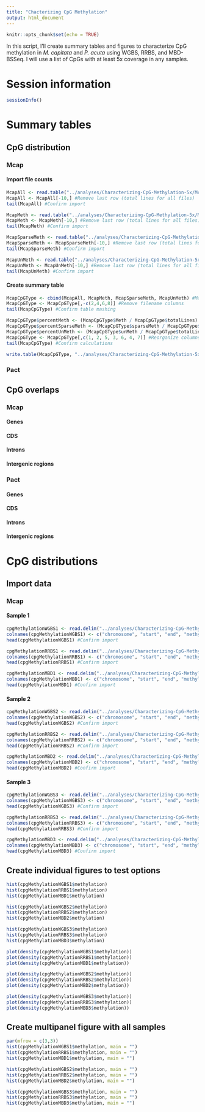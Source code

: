 ```yaml
---
title: "Chacterizing CpG Methylation"
output: html_document
---
```


```r
knitr::opts_chunk$set(echo = TRUE)
```

In this script, I'll create summary tables and figures to characterize CpG methylation in *M. capitata* and *P. acuta* using WGBS, RRBS, and MBD-BSSeq. I will use a list of CpGs with at least 5x coverage in any samples.

# Session information

```r
sessionInfo()
```

# Summary tables

## CpG distribution

### Mcap

#### Import file counts

```r
McapAll <- read.table("../analyses/Characterizing-CpG-Methylation-5x/Mcap/Mcap-5x-bedgraph-counts.txt", header = FALSE, col.names = c("totalLines", "filename")) #Import file using space as a delimiter. Columns are the number of lines and the filename
McapAll <- McapAll[-10,] #Remove last row (total lines for all files)
tail(McapAll) #Confirm import
```

```r
McapMeth <- read.table("../analyses/Characterizing-CpG-Methylation-5x/Mcap/Mcap-5x-Meth-counts.txt", header = FALSE, col.names = c("Meth", "filename")) #Import file using space as a delimiter. Columns are the number of lines and the filename
McapMeth <- McapMeth[-10,] #Remove last row (total lines for all files)
tail(McapMeth) #Confirm import
```

```r
McapSparseMeth <- read.table("../analyses/Characterizing-CpG-Methylation-5x/Mcap/Mcap-5x-sparseMeth-counts.txt", header = FALSE, col.names = c("sparseMeth", "filename")) #Import file using space as a delimiter. Columns are the number of lines and the filename
McapSparseMeth <- McapSparseMeth[-10,] #Remove last row (total lines for all files)
tail(McapSparseMeth) #Confirm import
```

```r
McapUnMeth <- read.table("../analyses/Characterizing-CpG-Methylation-5x/Mcap/Mcap-5x-unMeth-counts.txt", header = FALSE, col.names = c("unMeth", "filename")) #Import file using space as a delimiter. Columns are the number of lines and the filename
McapUnMeth <- McapUnMeth[-10,] #Remove last row (total lines for all files)
tail(McapUnMeth) #Confirm import
```

#### Create summary table

```r
McapCpGType <- cbind(McapAll, McapMeth, McapSparseMeth, McapUnMeth) #Mash tables together by column
McapCpGType <- McapCpGType[,-c(2,4,6,8)] #Remove filename columns
tail(McapCpGType) #Confirm table mashing
```

```r
McapCpGType$percentMeth <- (McapCpGType$Meth / McapCpGType$totalLines) * 100 #Calculate percent methylated loci
McapCpGType$percentSparseMeth <- (McapCpGType$sparseMeth / McapCpGType$totalLines) * 100 #Calculate percent sparsely methylated loci
McapCpGType$percentUnMeth <- (McapCpGType$unMeth / McapCpGType$totalLines) * 100 #Calculate percent unmethylated loci
McapCpGType <- McapCpGType[,c(1, 2, 5, 3, 6, 4, 7)] #Reorganize columns
tail(McapCpGType) #Confirm calculations
```

```r
write.table(McapCpGType, "../analyses/Characterizing-CpG-Methylation-5x/Mcap/Mcap-CpG-Type.txt", sep = "\t", quote = FALSE, row.names = TRUE) #Save summary table
```

### Pact

## CpG overlaps

### Mcap

#### Genes

#### CDS

#### Introns

#### Intergenic regions

### Pact

#### Genes

#### CDS

#### Introns

#### Intergenic regions

# CpG distributions

## Import data

### Mcap

#### Sample 1

```r
cpgMethylationWGBS1 <- read.delim("../analyses/Characterizing-CpG-Methylation/Meth10.fastp-trim.202003063900_R1_001_bismark_bt2_pe._10x.bedgraph-Mcap", header = FALSE) #Import file with CpG methylation for all loci with 10x coverage
colnames(cpgMethylationWGBS1) <- c("chromosome", "start", "end", "methylation") #Add column names
head(cpgMethylationWGBS1) #Confirm import
```

```r
cpgMethylationRRBS1 <- read.delim("../analyses/Characterizing-CpG-Methylation/Meth13.fastp-trim.202003062040_R1_001_bismark_bt2_pe_10x.bedgraph-Mcap", header = FALSE) #Import file with CpG methylation for all loci with 10x coverage
colnames(cpgMethylationRRBS1) <- c("chromosome", "start", "end", "methylation") #Add column names
head(cpgMethylationRRBS1) #Confirm import
```

```r
cpgMethylationMBD1 <- read.delim("../analyses/Characterizing-CpG-Methylation/Meth16.fastp-trim.202003062412_R1_001_bismark_bt2_pe._10x.bedgraph-Mcap", header = FALSE) #Import file with CpG methylation for all loci with 10x coverage
colnames(cpgMethylationMBD1) <- c("chromosome", "start", "end", "methylation") #Add column names
head(cpgMethylationMBD1) #Confirm import
```

#### Sample 2

```r
cpgMethylationWGBS2 <- read.delim("../analyses/Characterizing-CpG-Methylation/Meth11.fastp-trim.202003065734_R1_001_bismark_bt2_pe._10x.bedgraph-Mcap", header = FALSE) #Import file with CpG methylation for all loci with 10x coverage
colnames(cpgMethylationWGBS2) <- c("chromosome", "start", "end", "methylation") #Add column names
head(cpgMethylationWGBS2) #Confirm import
```

```r
cpgMethylationRRBS2 <- read.delim("../analyses/Characterizing-CpG-Methylation/Meth14.fastp-trim.202003064415_R1_001_bismark_bt2_pe_10x.bedgraph-Mcap", header = FALSE) #Import file with CpG methylation for all loci with 10x coverage
colnames(cpgMethylationRRBS2) <- c("chromosome", "start", "end", "methylation") #Add column names
head(cpgMethylationRRBS2) #Confirm import
```

```r
cpgMethylationMBD2 <- read.delim("../analyses/Characterizing-CpG-Methylation/Meth17.fastp-trim.202003063731_R1_001_bismark_bt2_pe._10x.bedgraph-Mcap", header = FALSE) #Import file with CpG methylation for all loci with 10x coverage
colnames(cpgMethylationMBD2) <- c("chromosome", "start", "end", "methylation") #Add column names
head(cpgMethylationMBD2) #Confirm import
```

#### Sample 3

```r
cpgMethylationWGBS3 <- read.delim("../analyses/Characterizing-CpG-Methylation/Meth12.fastp-trim.202003060645_R1_001_bismark_bt2_pe._10x.bedgraph-Mcap", header = FALSE) #Import file with CpG methylation for all loci with 10x coverage
colnames(cpgMethylationWGBS3) <- c("chromosome", "start", "end", "methylation") #Add column names
head(cpgMethylationWGBS3) #Confirm import
```

```r
cpgMethylationRRBS3 <- read.delim("../analyses/Characterizing-CpG-Methylation/Meth15.fastp-trim.202003065503_R1_001_bismark_bt2_pe_10x.bedgraph-Mcap", header = FALSE) #Import file with CpG methylation for all loci with 10x coverage
colnames(cpgMethylationRRBS3) <- c("chromosome", "start", "end", "methylation") #Add column names
head(cpgMethylationRRBS3) #Confirm import
```

```r
cpgMethylationMBD3 <- read.delim("../analyses/Characterizing-CpG-Methylation/Meth18.fastp-trim.202003065117_R1_001_bismark_bt2_pe._10x.bedgraph-Mcap", header = FALSE) #Import file with CpG methylation for all loci with 10x coverage
colnames(cpgMethylationMBD3) <- c("chromosome", "start", "end", "methylation") #Add column names
head(cpgMethylationMBD3) #Confirm import
```

## Create individual figures to test options

```r
hist(cpgMethylationWGBS1$methylation)
hist(cpgMethylationRRBS1$methylation)
hist(cpgMethylationMBD1$methylation)

hist(cpgMethylationWGBS2$methylation)
hist(cpgMethylationRRBS2$methylation)
hist(cpgMethylationMBD2$methylation)

hist(cpgMethylationWGBS3$methylation)
hist(cpgMethylationRRBS3$methylation)
hist(cpgMethylationMBD3$methylation)
```

```r
plot(density(cpgMethylationWGBS1$methylation))
plot(density(cpgMethylationRRBS1$methylation))
plot(density(cpgMethylationMBD1$methylation))

plot(density(cpgMethylationWGBS2$methylation))
plot(density(cpgMethylationRRBS2$methylation))
plot(density(cpgMethylationMBD2$methylation))

plot(density(cpgMethylationWGBS3$methylation))
plot(density(cpgMethylationRRBS3$methylation))
plot(density(cpgMethylationMBD3$methylation))
```

## Create multipanel figure with all samples

```r
par(mfrow = c(3,3))
hist(cpgMethylationWGBS1$methylation, main = "")
hist(cpgMethylationRRBS1$methylation, main = "")
hist(cpgMethylationMBD1$methylation, main = "")

hist(cpgMethylationWGBS2$methylation, main = "")
hist(cpgMethylationRRBS2$methylation, main = "")
hist(cpgMethylationMBD2$methylation, main = "")

hist(cpgMethylationWGBS3$methylation, main = "")
hist(cpgMethylationRRBS3$methylation, main = "")
hist(cpgMethylationMBD3$methylation, main = "")
```

